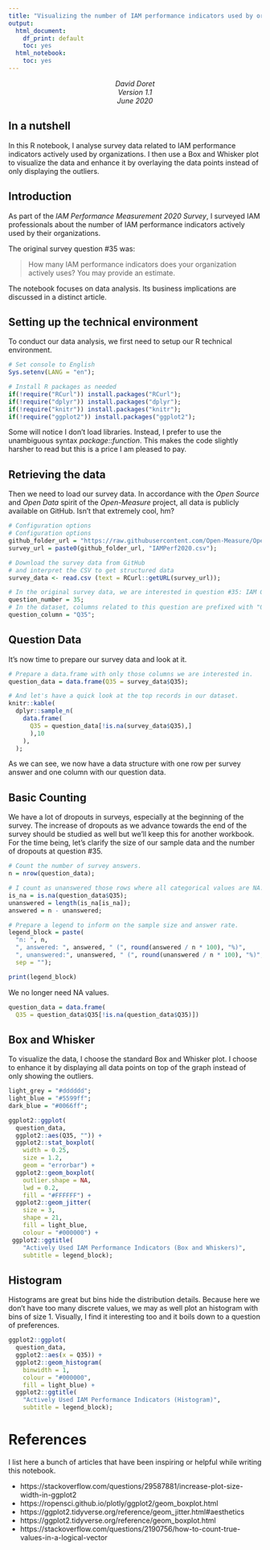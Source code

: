 ```yaml
---
title: "Visualizing the number of IAM performance indicators used by organizations"
output: 
  html_document: 
    df_print: default
    toc: yes
  html_notebook: 
    toc: yes
---
```


<center> *David Doret* </center>
<center> *Version 1.1* </center>
<center> *June 2020* </center>

## In a nutshell

In this R notebook, I analyse survey data related to IAM performance indicators actively used by organizations. I then use a Box and Whisker plot to visualize the data and enhance it by overlaying the data points instead of only displaying the outliers.

## Introduction

As part of the *IAM Performance Measurement 2020 Survey*, I surveyed IAM professionals about the number of IAM performance indicators actively used by their organizations.

The original survey question #35 was:

> How many IAM performance indicators does your organization actively uses? You may provide an estimate.

The notebook focuses on data analysis. Its business implications are discussed in a distinct article.

## Setting up the technical environment

To conduct our data analysis, we first need to setup our R technical environment.

```r

# Set console to English
Sys.setenv(LANG = "en");

# Install R packages as needed
if(!require("RCurl")) install.packages("RCurl");
if(!require("dplyr")) install.packages("dplyr");
if(!require("knitr")) install.packages("knitr");
if(!require("ggplot2")) install.packages("ggplot2");

```

Some will notice I don't load libraries. Instead, I prefer to use the unambiguous syntax *package::function*. This makes the code slightly harsher to read but this is a price I am pleased to pay. 

## Retrieving the data

Then we need to load our survey data. In accordance with the *Open Source* and *Open Data* spirit of the *Open-Measure* project, all data is publicly available on GitHub. Isn't that extremely cool, hm?

```r

# Configuration options
# Configuration options
github_folder_url = "https://raw.githubusercontent.com/Open-Measure/Open-Data/master/IAMPerf2020-Dataset/";
survey_url = paste0(github_folder_url, "IAMPerf2020.csv");

# Download the survey data from GitHub
# and interpret the CSV to get structured data
survey_data <- read.csv (text = RCurl::getURL(survey_url));

# In the original survey data, we are interested in question #35: IAM Goals.
question_number = 35;
# In the dataset, columns related to this question are prefixed with "Q23R"
question_column = "Q35";

```

## Question Data

It's now time to prepare our survey data and look at it. 

```r

# Prepare a data.frame with only those columns we are interested in.
question_data = data.frame(Q35 = survey_data$Q35);

# And let's have a quick look at the top records in our dataset.
knitr::kable(
  dplyr::sample_n(
    data.frame(
      Q35 = question_data[!is.na(survey_data$Q35),]
      ),10
    ),
  );

```

As we can see, we now have a data structure with one row per survey answer and one column with our question data.

## Basic Counting

We have a lot of dropouts in surveys, especially at the beginning of the survey. The increase of dropouts as we advance towards the end of the survey should be studied as well but we'll keep this for another workbook. For the time being, let's clarify the size of our sample data and the number of dropouts at question #35.

```r

# Count the number of survey answers.
n = nrow(question_data);

# I count as unanswered those rows where all categorical values are NA.
is_na = is.na(question_data$Q35);
unanswered = length(is_na[is_na]);
answered = n - unanswered;

# Prepare a legend to inform on the sample size and answer rate.
legend_block = paste(
  "n: ", n,
  ", answered: ", answered, " (", round(answered / n * 100), "%)",
  ", unanswered:", unanswered, " (", round(unanswered / n * 100), "%)", 
  sep = "");

print(legend_block)

```

We no longer need NA values.

```r
question_data = data.frame(
  Q35 = question_data$Q35[!is.na(question_data$Q35)])
```

## Box and Whisker

To visualize the data, I choose the standard Box and Whisker plot. I choose to enhance it by displaying all data points on top of the graph instead of only showing the outliers. 

```r
light_grey = "#dddddd";
light_blue = "#5599ff";
dark_blue = "#0066ff";

ggplot2::ggplot(
  question_data, 
  ggplot2::aes(Q35, "")) +
  ggplot2::stat_boxplot(
    width = 0.25,
    size = 1.2,
    geom = "errorbar") + 
  ggplot2::geom_boxplot(
    outlier.shape = NA,
    lwd = 0.2,
    fill = "#FFFFFF") + 
  ggplot2::geom_jitter(
    size = 3,
    shape = 21,
    fill = light_blue,
    colour = "#000000") +
 ggplot2::ggtitle(
    "Actively Used IAM Performance Indicators (Box and Whiskers)",
    subtitle = legend_block);

```

## Histogram

Histograms are great but bins hide the distribution details. Because here we don't have too many discrete values, we may as well plot an histogram with bins of size 1. Visually, I find it interesting too and it boils down to a question of preferences. 

```r

ggplot2::ggplot(
  question_data, 
  ggplot2::aes(x = Q35)) + 
  ggplot2::geom_histogram(
    binwidth = 1, 
    colour = "#000000",
    fill = light_blue) + 
  ggplot2::ggtitle(
    "Actively Used IAM Performance Indicators (Histogram)",
    subtitle = legend_block);


```

# References

I list here a bunch of articles that have been inspiring or helpful while writing this notebook.

 * https://stackoverflow.com/questions/29587881/increase-plot-size-width-in-ggplot2
 * https://ropensci.github.io/plotly/ggplot2/geom_boxplot.html
 * https://ggplot2.tidyverse.org/reference/geom_jitter.html#aesthetics
 * https://ggplot2.tidyverse.org/reference/geom_boxplot.html
 * https://stackoverflow.com/questions/2190756/how-to-count-true-values-in-a-logical-vector
 